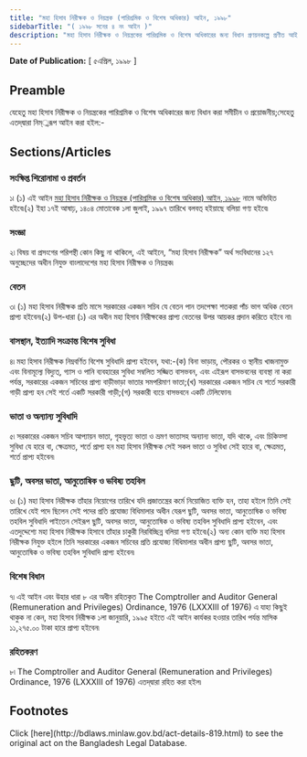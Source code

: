 ```yaml
---
title: "মহা হিসাব নিরীক্ষক ও নিয়ন্ত্রক (পারিশ্রমিক ও বিশেষ অধিকার) আইন, ১৯৯৮"
sidebarTitle: "( ১৯৯৮ সনের ৪ নং আইন )"
description: "মহা হিসাব নিরীক্ষক ও নিয়ন্ত্রকের পারিশ্রমিক ও বিশেষ অধিকারের জন্য বিধান প্রণয়নকল্পে প্রণীত আইন৷"
---
```


**Date of Publication:** [ ৫এপ্রিল, ১৯৯৮ ]

## Preamble

যেহেতু মহা হিসাব নিরীক্ষক ও নিয়ন্ত্রকের পারিশ্রমিক ও বিশেষ অধিকারের জন্য বিধান করা সমীচীন ও প্রয়োজনীয়;সেহেতু এতদ্‌দ্বারা নিম্্নরূপ আইন করা হইল:-

## Sections/Articles

### সংক্ষিপ্ত শিরোনামা ও প্রবর্তন

১৷ (১) এই আইন [মহা হিসাব নিরীক্ষক ও নিয়ন্ত্রক (পারিশ্রমিক ও বিশেষ অধিকার) আইন, ১৯৯৮](/act-819.html "মহা হিসাব নিরীক্ষক ও নিয়ন্ত্রক (পারিশ্রমিক ও বিশেষ অধিকার) আইন, ১৯৯৮") নামে অভিহিত হইবে৷(২) ইহা ১৭ই আষাঢ়, ১৪০৪ মোতাবেক ১লা জুলাই, ১৯৯৭ তারিখে বলবত্ হইয়াছে বলিয়া গণ্য হইবে৷

### সংজ্ঞা

২৷ বিষয় বা প্রসংগের পরিপন্থী কোন কিছু না থাকিলে, এই আইনে, “মহা হিসাব নিরীক্ষক” অর্থ সংবিধানের ১২৭ অনুচ্ছেদের অধীন নিযুক্ত বাংলাদেশের মহা হিসাব নিরীক্ষক ও নিয়ন্ত্রক৷

### বেতন

৩৷ (১) মহা হিসাব নিরীক্ষক প্রতি মাসে সরকারের একজন সচিব যে বেতন পান তদপেক্ষা শতকরা পাঁচ ভাগ অধিক বেতন প্রাপ্য হইবেন৷(২) উপ-ধারা (১) এর অধীন মহা হিসাব নিরীক্ষকের প্রাপ্য বেতনের উপর আয়কর প্রদান করিতে হইবে না৷

### বাসস্থান, ইত্যাদি সংক্রান্ত বিশেষ সুবিধা

৪৷ মহা হিসাব নিরীক্ষক নিম্নবর্ণিত বিশেষ সুবিধাদি প্রাপ্য হইবেন, যথা:-(ক) বিনা ভাড়ায়, পৌরকর ও স্থানীয় খাজনামুক্ত এবং বিনামূল্যে বিদ্যুত্, গ্যাস ও পানি ব্যবহারের সুবিধা সম্বলিত সজ্জিত বাসভবন, এবং এইরূপ বাসভবনের ব্যবস্থা না করা পর্যন্ত, সরকারের একজন সচিবের প্রাপ্য বাড়ীভাড়া ভাতার সমপরিমাণ ভাতা;(খ) সরকারের একজন সচিব যে শর্তে সরকারী গাড়ী প্রাপ্য হন সেই শর্তে একটি সরকারী গাড়ী;(গ) সরকারী ব্যয়ে বাসভবনে একটি টেলিফোন৷

### ভাতা ও অন্যান্য সুবিধাদি

৫৷ সরকারের একজন সচিব আপ্যায়ন ভাতা, গৃহভৃত্য ভাতা ও ভ্রমণ ভাতাসহ অন্যান্য ভাতা, যদি থাকে, এবং চিকিত্সা সুবিধা যে হারে বা, ক্ষেত্রমত, শর্তে প্রাপ্য হন মহা হিসাব নিরীক্ষক সেই সকল ভাতা ও সুবিধা সেই হারে বা, ক্ষেত্রমত, শর্তে প্রাপ্য হইবেন৷

### ছুটি, অবসর ভাতা, আনুতোষিক ও ভবিষ্য তহবিল

৬৷ (১) মহা হিসাব নিরীক্ষক তাঁহার নিয়োগের তারিখে যদি প্রজাতন্ত্রের কর্মে নিয়োজিত ব্যক্তি হন, তাহা হইলে তিনি সেই তারিখে যেই পদে ছিলেন সেই পদের প্রতি প্রযোজ্য বিধিমালার অধীন যেরূপ ছুটি, অবসর ভাতা, আনুতোষিক ও ভবিষ্য তহবিল সুবিধাদি পাইতেন সেইরূপ ছুটি, অবসর ভাতা, আনুতোষিক ও ভবিষ্য তহবিল সুবিধাদি প্রাপ্য হইবেন, এবং এতদুদ্দেশ্যে মহা হিসাব নিরীক্ষক হিসাবে তাঁহার চাকুরী নিরবিচ্ছিন্ন বলিয়া গণ্য হইবে৷(২) অন্য কোন ব্যক্তি মহা হিসাব নিরীক্ষক নিযুক্ত হইলে তিনি সরকারের একজন সচিবের প্রতি প্রযোজ্য বিধিমালার অধীন প্রাপ্য ছুটি, অবসর ভাতা, আনুতোষিক ও ভবিষ্য তহবিল সুবিধাদি প্রাপ্য হইবেন৷

### বিশেষ বিধান

৭৷ এই আইন এবং উহার ধারা ৮ এর অধীন রহিতকৃত The Comptroller and Auditor General (Remuneration and Privileges) Ordinance, 1976 (LXXXIII of 1976) এ যাহা কিছুই থাকুক না কেন, মহা হিসাব নিরীক্ষক ১লা জানুয়ারি, ১৯৯৫ হইতে এই আইন কার্যকর হওয়ার তারিখ পর্যন্ত মাসিক ১১,২৭৫.০০ টাকা হারে প্রাপ্য হইবেন৷

### রহিতকরণ

৮৷ The Comptroller and Auditor General (Remuneration and Privileges) Ordinance, 1976 (LXXXIII of 1976) এতদ্‌দ্বারা রহিত করা হইল৷

## Footnotes

<Note>
  Click [here](http://bdlaws.minlaw.gov.bd/act-details-819.html) to see the original act on the Bangladesh Legal Database.
</Note>
